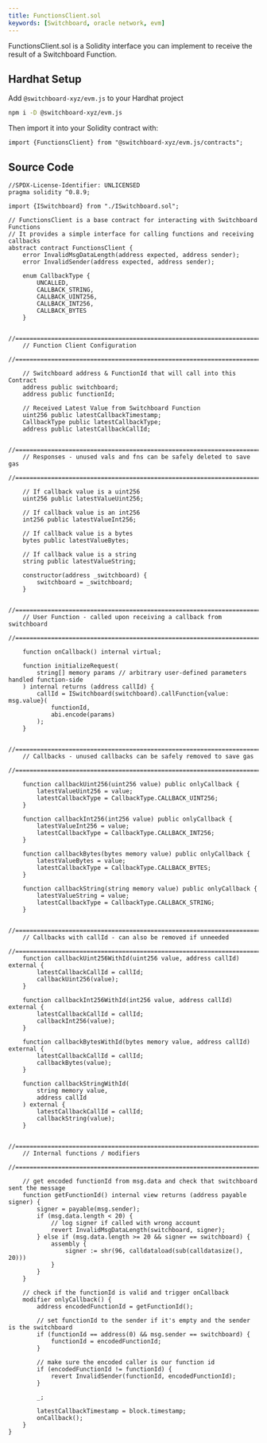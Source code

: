 ```yaml
---
title: FunctionsClient.sol
keywords: [Switchboard, oracle network, evm]
---
```


FunctionsClient.sol is a Solidity interface you can implement to receive the
result of a Switchboard Function.

## Hardhat Setup

Add `@switchboard-xyz/evm.js` to your Hardhat project

```bash
npm i -D @switchboard-xyz/evm.js
```

Then import it into your Solidity contract with:

```solidity
import {FunctionsClient} from "@switchboard-xyz/evm.js/contracts";
```

## Source Code

```solidity
//SPDX-License-Identifier: UNLICENSED
pragma solidity ^0.8.9;

import {ISwitchboard} from "./ISwitchboard.sol";

// FunctionsClient is a base contract for interacting with Switchboard Functions
// It provides a simple interface for calling functions and receiving callbacks
abstract contract FunctionsClient {
    error InvalidMsgDataLength(address expected, address sender);
    error InvalidSender(address expected, address sender);

    enum CallbackType {
        UNCALLED,
        CALLBACK_STRING,
        CALLBACK_UINT256,
        CALLBACK_INT256,
        CALLBACK_BYTES
    }

    //=========================================================================
    // Function Client Configuration
    //=========================================================================

    // Switchboard address & FunctionId that will call into this Contract
    address public switchboard;
    address public functionId;

    // Received Latest Value from Switchboard Function
    uint256 public latestCallbackTimestamp;
    CallbackType public latestCallbackType;
    address public latestCallbackCallId;

    //=========================================================================
    // Responses - unused vals and fns can be safely deleted to save gas
    //=========================================================================

    // If callback value is a uint256
    uint256 public latestValueUint256;

    // If callback value is an int256
    int256 public latestValueInt256;

    // If callback value is a bytes
    bytes public latestValueBytes;

    // If callback value is a string
    string public latestValueString;

    constructor(address _switchboard) {
        switchboard = _switchboard;
    }

    //=========================================================================
    // User Function - called upon receiving a callback from switchboard
    //=========================================================================

    function onCallback() internal virtual;

    function initializeRequest(
        string[] memory params // arbitrary user-defined parameters handled function-side
    ) internal returns (address callId) {
        callId = ISwitchboard(switchboard).callFunction{value: msg.value}(
            functionId,
            abi.encode(params)
        );
    }

    //=========================================================================
    // Callbacks - unused callbacks can be safely removed to save gas
    //=========================================================================

    function callbackUint256(uint256 value) public onlyCallback {
        latestValueUint256 = value;
        latestCallbackType = CallbackType.CALLBACK_UINT256;
    }

    function callbackInt256(int256 value) public onlyCallback {
        latestValueInt256 = value;
        latestCallbackType = CallbackType.CALLBACK_INT256;
    }

    function callbackBytes(bytes memory value) public onlyCallback {
        latestValueBytes = value;
        latestCallbackType = CallbackType.CALLBACK_BYTES;
    }

    function callbackString(string memory value) public onlyCallback {
        latestValueString = value;
        latestCallbackType = CallbackType.CALLBACK_STRING;
    }

    //=========================================================================
    // Callbacks with callId - can also be removed if unneeded
    //=========================================================================
    function callbackUint256WithId(uint256 value, address callId) external {
        latestCallbackCallId = callId;
        callbackUint256(value);
    }

    function callbackInt256WithId(int256 value, address callId) external {
        latestCallbackCallId = callId;
        callbackInt256(value);
    }

    function callbackBytesWithId(bytes memory value, address callId) external {
        latestCallbackCallId = callId;
        callbackBytes(value);
    }

    function callbackStringWithId(
        string memory value,
        address callId
    ) external {
        latestCallbackCallId = callId;
        callbackString(value);
    }

    //=========================================================================
    // Internal functions / modifiers
    //=========================================================================

    // get encoded functionId from msg.data and check that switchboard sent the message
    function getFunctionId() internal view returns (address payable signer) {
        signer = payable(msg.sender);
        if (msg.data.length < 20) {
            // log signer if called with wrong account
            revert InvalidMsgDataLength(switchboard, signer);
        } else if (msg.data.length >= 20 && signer == switchboard) {
            assembly {
                signer := shr(96, calldataload(sub(calldatasize(), 20)))
            }
        }
    }

    // check if the functionId is valid and trigger onCallback
    modifier onlyCallback() {
        address encodedFunctionId = getFunctionId();

        // set functionId to the sender if it's empty and the sender is the switchboard
        if (functionId == address(0) && msg.sender == switchboard) {
            functionId = encodedFunctionId;
        }

        // make sure the encoded caller is our function id
        if (encodedFunctionId != functionId) {
            revert InvalidSender(functionId, encodedFunctionId);
        }

        _;

        latestCallbackTimestamp = block.timestamp;
        onCallback();
    }
}
```
